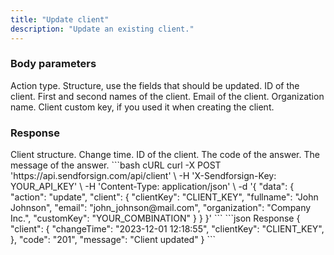 ```yaml
---
title: "Update client"
description: "Update an existing client."
---
```


### Body parameters

<ParamField body="action" type="string" required>
  Action type.
</ParamField>

<ParamField body="client" type="string" required>
  Structure, use the fields that should be updated.

  <Expandable title="child attribute">

  <ParamField body="clientKey" type="string" required>
    ID of the client.  
  </ParamField>

  <ParamField body="fullname" type="string">
    First and second names of the client.  
  </ParamField>

  <ParamField body="email" type="string">
    Email of the client.  
  </ParamField>

  <ParamField body="organization" type="string">
    Organization name.  
  </ParamField>

  <ParamField body="customKey" type="string">
    Client custom key, if you used it when creating the client.
  </ParamField>

  </Expandable>

</ParamField>

### Response

  <ResponseField name="client" type="string">
    Client structure.

  <Expandable title="child attribute">

  <ResponseField name="changeTime" type="string">
    Change time.
  </ResponseField>

  <ResponseField name="clientKey" type="string">
    ID of the client.
  </ResponseField>

  </Expandable>

  </ResponseField>

<ResponseField name="code" type="string">
  The code of the answer.
</ResponseField>

<ResponseField name="message" type="string">
  The message of the answer.
</ResponseField>

<RequestExample>
```bash cURL
curl -X POST 'https://api.sendforsign.com/api/client' \
     -H 'X-Sendforsign-Key: YOUR_API_KEY' \
     -H 'Content-Type: application/json' \
     -d '{ 
		  "data": {
				   "action": "update",
				   "client": {
							  "clientKey": "CLIENT_KEY",
							  "fullname": "John Johnson",
							  "email": "john_johnson@mail.com",
							  "organization": "Company Inc.",
							  "customKey": "YOUR_COMBINATION"
						     }
				  }
       }'
```
</RequestExample>

<ResponseExample>
```json Response
	  {
       "client": {
                "changeTime": "2023-12-01 12:18:55",
                "clientKey": "CLIENT_KEY", 
		},
       "code": "201",
       "message": "Client updated"
    } 
```
</ResponseExample>
